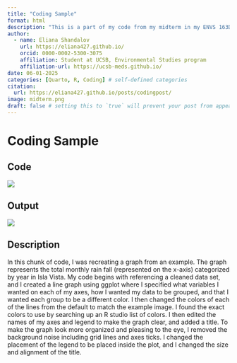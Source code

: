 ```yaml
---
title: "Coding Sample"
format: html 
description: "This is a part of my code from my midterm in my ENVS 163DS class, where I recreated a graph."
author:
  - name: Eliana Shandalov
    url: https://eliana427.github.io/
    orcid: 0000-0002-5300-3075
    affiliation: Student at UCSB, Environmental Studies program
    affiliation-url: https://ucsb-meds.github.io/ 
date: 06-01-2025
categories: [Quarto, R, Coding] # self-defined categories
citation: 
  url: https://eliana427.github.io/posts/codingpost/ 
image: midterm.png
draft: false # setting this to `true` will prevent your post from appearing on your listing page until you're ready!
---
```


# Coding Sample

## Code

![](midterm.png)

## Output

![](output.png)

## Description

In this chunk of code, I was recreating a graph from an example. The graph represents the total monthly rain fall (represented on the x-axis) categorized by year in Isla Vista. My code begins with referencing a cleaned data set, and I created a line graph using ggplot where I specified what variables I wanted on each of my axes, how I wanted my data to be grouped, and that I wanted each group to be a different color. I then changed the colors of each of the lines from the default to match the example image. I found the exact colors to use by searching up an R studio list of colors. I then edited the names of my axes and legend to make the graph clear, and added a title. To make the graph look more organized and pleasing to the eye, I removed the background noise including grid lines and axes ticks. I changed the placement of the legend to be placed inside the plot, and I changed the size and alignment of the title.
